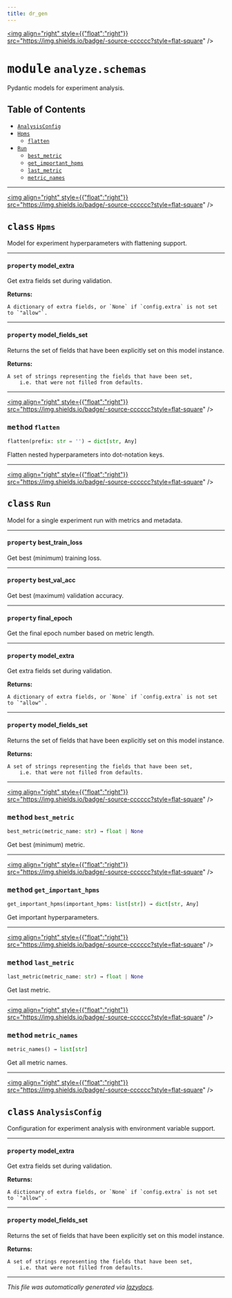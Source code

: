 ```yaml
---
title: dr_gen
---
```


<a href="https://github.com/drothermel/%24%7BREPO%7D/blob/main/src/dr_gen/analyze/schemas.py"><img align="right" style={{"float":"right"}} src="https://img.shields.io/badge/-source-cccccc?style=flat-square" /></a>

# <kbd>module</kbd> `analyze.schemas`
Pydantic models for experiment analysis.


## Table of Contents
- [`AnalysisConfig`](./dr_gen.analyze.schemas#class-analysisconfig)
- [`Hpms`](./dr_gen.analyze.schemas#class-hpms)
	- [`flatten`](./dr_gen.analyze.schemas#method-flatten)
- [`Run`](./dr_gen.analyze.schemas#class-run)
	- [`best_metric`](./dr_gen.analyze.schemas#method-best-metric)
	- [`get_important_hpms`](./dr_gen.analyze.schemas#method-get-important-hpms)
	- [`last_metric`](./dr_gen.analyze.schemas#method-last-metric)
	- [`metric_names`](./dr_gen.analyze.schemas#method-metric-names)




---

<a href="https://github.com/drothermel/%24%7BREPO%7D/blob/main/src/dr_gen/analyze/schemas.py#L10"><img align="right" style={{"float":"right"}} src="https://img.shields.io/badge/-source-cccccc?style=flat-square" /></a>

## <kbd>class</kbd> `Hpms`
Model for experiment hyperparameters with flattening support.



---

#### <kbd>property</kbd> model_extra

Get extra fields set during validation.


**Returns:**

    A dictionary of extra fields, or `None` if `config.extra` is not set to `"allow"`.


---

#### <kbd>property</kbd> model_fields_set

Returns the set of fields that have been explicitly set on this model instance.


**Returns:**

    A set of strings representing the fields that have been set,
        i.e. that were not filled from defaults.




---

<a href="https://github.com/drothermel/%24%7BREPO%7D/blob/main/src/dr_gen/analyze/schemas.py#L22"><img align="right" style={{"float":"right"}} src="https://img.shields.io/badge/-source-cccccc?style=flat-square" /></a>

### <kbd>method</kbd> `flatten`

```python
flatten(prefix: str = '') → dict[str, Any]
```

Flatten nested hyperparameters into dot-notation keys.



---

<a href="https://github.com/drothermel/%24%7BREPO%7D/blob/main/src/dr_gen/analyze/schemas.py#L39"><img align="right" style={{"float":"right"}} src="https://img.shields.io/badge/-source-cccccc?style=flat-square" /></a>

## <kbd>class</kbd> `Run`
Model for a single experiment run with metrics and metadata.



---

#### <kbd>property</kbd> best_train_loss

Get best (minimum) training loss.


---

#### <kbd>property</kbd> best_val_acc

Get best (maximum) validation accuracy.


---

#### <kbd>property</kbd> final_epoch

Get the final epoch number based on metric length.


---

#### <kbd>property</kbd> model_extra

Get extra fields set during validation.


**Returns:**

    A dictionary of extra fields, or `None` if `config.extra` is not set to `"allow"`.


---

#### <kbd>property</kbd> model_fields_set

Returns the set of fields that have been explicitly set on this model instance.


**Returns:**

    A set of strings representing the fields that have been set,
        i.e. that were not filled from defaults.




---

<a href="https://github.com/drothermel/%24%7BREPO%7D/blob/main/src/dr_gen/analyze/schemas.py#L51"><img align="right" style={{"float":"right"}} src="https://img.shields.io/badge/-source-cccccc?style=flat-square" /></a>

### <kbd>method</kbd> `best_metric`

```python
best_metric(metric_name: str) → float | None
```

Get best (minimum) metric.


---

<a href="https://github.com/drothermel/%24%7BREPO%7D/blob/main/src/dr_gen/analyze/schemas.py#L63"><img align="right" style={{"float":"right"}} src="https://img.shields.io/badge/-source-cccccc?style=flat-square" /></a>

### <kbd>method</kbd> `get_important_hpms`

```python
get_important_hpms(important_hpms: list[str]) → dict[str, Any]
```

Get important hyperparameters.


---

<a href="https://github.com/drothermel/%24%7BREPO%7D/blob/main/src/dr_gen/analyze/schemas.py#L57"><img align="right" style={{"float":"right"}} src="https://img.shields.io/badge/-source-cccccc?style=flat-square" /></a>

### <kbd>method</kbd> `last_metric`

```python
last_metric(metric_name: str) → float | None
```

Get last metric.


---

<a href="https://github.com/drothermel/%24%7BREPO%7D/blob/main/src/dr_gen/analyze/schemas.py#L47"><img align="right" style={{"float":"right"}} src="https://img.shields.io/badge/-source-cccccc?style=flat-square" /></a>

### <kbd>method</kbd> `metric_names`

```python
metric_names() → list[str]
```

Get all metric names.



---

<a href="https://github.com/drothermel/%24%7BREPO%7D/blob/main/src/dr_gen/analyze/schemas.py#L92"><img align="right" style={{"float":"right"}} src="https://img.shields.io/badge/-source-cccccc?style=flat-square" /></a>

## <kbd>class</kbd> `AnalysisConfig`
Configuration for experiment analysis with environment variable support.



---

#### <kbd>property</kbd> model_extra

Get extra fields set during validation.


**Returns:**

    A dictionary of extra fields, or `None` if `config.extra` is not set to `"allow"`.


---

#### <kbd>property</kbd> model_fields_set

Returns the set of fields that have been explicitly set on this model instance.


**Returns:**

    A set of strings representing the fields that have been set,
        i.e. that were not filled from defaults.







---

_This file was automatically generated via [lazydocs](https://github.com/ml-tooling/lazydocs)._
